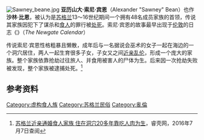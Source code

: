 [[File:Sawney_beane.jpg|thumb]]
'''亚历山大·索尼·宾恩'''（Alexander "Sawney" Bean）也作'''沙林·比恩'''，被认为是[[苏格兰|苏格兰]]13～16世纪期间一个拥有48名成员家族的首领，传说其家族因犯下了谋杀和[[食人|食人]]的罪行被[[处死|处死]]。索尼·宾恩的故事最早出现于[[伦敦|伦敦]]{{le|纽盖特监狱|Newgate Prison}}的日志《{{le|纽盖特记事|The Newgate Calendar}}》（''The Newgate Calendar''）

传说索尼·宾恩性格粗暴且懒散，成年后与一名据说会巫术的女子一起在海边的一个洞穴居住，两人一起生育很多子女，子女又之间[[近亲性交|近亲乱伦]]，形成一个庞大的家族。整个家族依靠抢劫过往旅人、并食用被害人的尸体为生。后来因一次抢劫失败被发现，整个家族被逮捕处死。<ref>[http://www.ruikr.com/n/6378086 苏格兰近亲通婚食人家族 住在洞穴20多年靠吃人肉为生 ]{{dead link|date=2018年4月 |bot=InternetArchiveBot |fix-attempted=yes }}，睿壳网，2016年7月7日查阅</ref>

==参考资料==
{{reflist}}

[[Category:虚构食人族|Category:虚构食人族]]
[[Category:苏格兰民俗|Category:苏格兰民俗]]
[[Category:亂倫|Category:亂倫]]